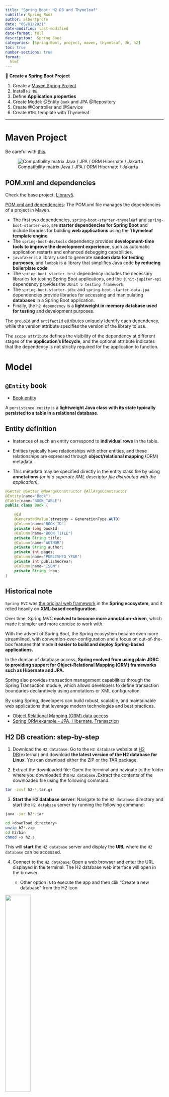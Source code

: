 ```yaml
---
title: "Spring Boot: H2 DB and Thymeleaf"
subtitle: Spring Boot
author: albertprofe
date: "06/01/2021"
date-modified: last-modified
date-format: full
description:  Spring Boot
categories: [Spring-Boot, project, maven, thymeleaf, db, h2]
toc: true
number-sections: true
format:
  html
---
```



::: {.summary}

📘 **Create a Spring Boot Project**

1. Create a [Maven Spring Project](/springboot/boot-what-create.qmd)
2. Install `H2 DB`
3. Define **Application.properties**
4. Create Model: @Entity `Book` and JPA @Repository
5. Create @Controller and @Service
6. Create `HTML` template with Thymeleaf

:::

---

# Maven Project

Be careful with [this](https://hibernate.org/orm/releases/){.external}.

![Compatibility matrix Java / JPA / ORM Hibernate / Jakarta](/images/springboot/ormjava_comp_matrix.png)

## POM.xml and dependencies

Check the base project, [Library5](/springboot/boot-what-create-th-h2.qmd#example-library5).

[POM.xml and dependencies](https://github.com/AlbertProfe/cifojava2022-3/blob/master/library5/pom.xml){.external}: The POM.xml file manages the dependencies of a project in Maven.

- The first two dependencies, `spring-boot-starter-thymeleaf` and `spring-boot-starter-web`, are **starter dependencies for Spring Boot** and include libraries for building **web applications** using the **Thymeleaf template engine**.
- The `spring-boot-devtools` dependency provides **development-time tools to improve the development experience**, such as automatic application restarts and enhanced debugging capabilities.
- `javafaker` is a library used to generate **random data for testing purposes**, and `lombok` is a library that simplifies Java code **by reducing boilerplate code**.
- The `spring-boot-starter-test` dependency includes the necessary libraries for testing Spring Boot applications, and the `junit-jupiter-api` dependency provides the `JUnit 5 testing framework`.
- The `spring-boot-starter-jdbc` and `spring-boot-starter-data-jpa` dependencies provide libraries for accessing and manipulating **databases** in a Spring Boot application.
- Finally, the `h2 dependency` is a **lightweight in-memory database used for testing** and development purposes.

::: {.column-margin}
The `groupId` and `artifactId` attributes uniquely identify each dependency, while the version attribute specifies the version of the library to use.
:::

::: {.column-margin}
The `scope attribute` defines the visibility of the dependency at different stages of the **application's lifecycle**, and the optional attribute indicates that the dependency is not strictly required for the application to function.
:::


# Model

## `@Entity` book

- [Book entity](https://github.com/AlbertProfe/cifojava2022-3/blob/master/library5/src/main/java/io/company/library/Book.java){.external}

A ``persistence entity`` is a **lightweight Java class with its state typically persisted to a table in a relational database.** 

::: {.callout-tip}
## Entity definition
- Instances of such an entity correspond to **individual rows** in the table. 

- Entities typically have relationships with other entities, and these relationships are expressed through **object/relational mapping** (ORM) metadata. 

- This metadata may be specified directly in the entity class file by using **annotations** *(or in a separate XML descriptor file distributed with the application).*
:::

``` .java
@Getter @Setter @NoArgsConstructor @AllArgsConstructor
@Entity(name="Book")
@Table(name="BOOK_TABLE")
public class Book {

    @Id
    @GeneratedValue(strategy = GenerationType.AUTO)
    @Column(name="BOOK_ID")
    private long bookId;
    @Column(name="BOOK_TITLE")
    private String title;
    @Column(name="AUTHOR")
    private String author;
    private int pages;
    @Column(name="PUBLISHED_YEAR")
    private int publishedYear;
    @Column(name="ISBN")
    private String isbn;
}
```

::: {.callout-warning}
## Historical note

``Spring MVC`` was [the original web framework](/spring/spring-mvc.qmd) in the **Spring ecosystem**, and it relied heavily on **XML-based configuration**.

Over time, Spring MVC **evolved to become more annotation-driven**, which made it simpler and more concise to work with.

With the advent of Spring Boot, the Spring ecosystem became even more streamlined, with convention-over-configuration and a focus on out-of-the-box features that made **it easier to build and deploy Spring-based applications.**

In the domian of database access, **Spring evolved from using plain JDBC to providing support for Object-Relational Mapping (ORM) frameworks such as Hibernate and JPA.**

Spring also provides transaction management capabilities through the Spring Transaction module, which allows developers to define transaction boundaries declaratively using annotations or XML configuration.

By using Spring, developers can build robust, scalable, and maintainable web applications that leverage modern technologies and best practices.
:::

::: {.column-margin}
- [Object Relational Mapping (ORM) data access](https://docs.spring.io/spring-framework/docs/2.0.x/reference/orm.html){.external}
- [Spring ORM example - JPA, Hibernate, Transaction](https://www.digitalocean.com/community/tutorials/spring-orm-example-jpa-hibernate-transaction){.external}
:::

## H2 DB creation: step-by-step

1. Download the `H2 database`: Go to the `H2 database` website at [H2 DB](http://www.h2database.com){external} and download **the latest version of the H2 database for Linux**. You can download either the ZIP or the TAR package.

2. Extract the downloaded file: Open the terminal and navigate to the folder where you downloaded the `H2 database. `Extract the contents of the downloaded file using the following command:

``` .bash
tar -zxvf h2-*.tar.gz
```

3. **Start the H2 database server**: Navigate to the `H2 database` directory and start the `H2 database` server by running the following command:

``` .bash
java -jar h2*.jar
```

``` .bash
cd <download directory>
unzip h2*.zip
cd h2/bin
chmod +x h2.s
```
This will **start** the `H2 database` server and display the **URL** where the `H2 database` can be accessed.


4. Connect to the `H2 database`: Open a web browser and enter the URL displayed in the terminal. The H2 database web interface will open in the browser.

    - Other option is to execute the app and then clik "Create a new database" from the H2 Icon

![](/images/springboot/h2Icon.png){width="40%"}

![](/images/springboot/h2Icon-2.png){width="40%"}

![](/images/springboot/h2Icon-3.png){width="40%"}

5. Create a new database: In the `H2 database` web interface, click on the "Create a new database" button and follow the prompts to create a new database.

![Create H2 DataBase: define parameters](/images/springboot/createH2.png){width="80%"}

![Create H2 DataBase: DB created](/images/springboot/createH2-2.png){width="80%"}

![Create H2 DataBase: check it has been created](/images/springboot/createH2-3.png){width="80%"}

![Create H2 DataBase: connect to DB](/images/springboot/createH2-4.png){width="80%"}

Name your database: jdbc:h2:/home/albert/MyProjects/MyDBs/h2DBs/**myDB**

6. Connect to the new database: Once the new database is created, click on the "Connect" button in the `H2 database` web interface and introduce the right parameters.

::: {.callout-important}

Saved Settings: **Generic H2 (Server)**</br>
Setting Name: Generic H2 (Server)</br>
  
Driver Class: **org.h2.Driver**</br>
JDBC URL: **jdbc:h2:/home/albert/MyProjects/MyDBs/h2DBs/myDB**</br>

User Name: albert</br>
Password: ••••</br>

:::

![Create H2 DataBase](/images/springboot/createH2-5.png){width="80%"}

7. Use the `H2 database`: Now you can start using the `H2 database`. You can create tables, insert data, and perform queries using SQL commands.

## JPA

- [Spring Data JPA - Reference Documentation](https://docs.spring.io/spring-data/jpa/docs/current/reference/html/){.external}

::: {.column-margin}
**JPA**: Jakarta Persistence, formerly Java Persistence API
:::

::: {.callout-tip}
## JPA definiton

``JPA`` is a application programming interface specification that describes the **management of relational data**.
:::

</br>


``` .java
public interface BookRepository extends CrudRepository<Book, Long> {}

```

This code is defining a Java interface named `BookRepository` that extends the `CrudRepository` interface.

::: {.callout-note}
## Crud Repository

The `CrudRepository` interface is a built-in interface in the Spring Framework that provides generic CRUD (Create, Read, Update, Delete) operations for working with entities in a database.
:::


The `BookRepository` interface is being used to define a repository for managing `Book` entities, where `Book` is likely a Java class representing a **book object in the application**.


The ``Long`` parameter in `CrudRepository`<Book, Long> specifies the type of the **primary key** for the Book entity. In this case, the **primary key** is a ``Long`` type.

By extending `CrudRepository`, the `BookRepository` interface will inherit methods such as `save()`, `findById()`, `findAll()`, and `deleteById()`, among others, which can be used to perform database operations on `Book` entities.

This allows for efficient and standardized **data access** and management within the application. Otherwise, we should use a [DAO](https://en.wikipedia.org/wiki/Data_access_object){.external}:

- [Example DAO MongoDB](https://github.com/AlbertProfe/JAVA_2020/blob/addIO/DAOtoMongo/src/main/java/dao/AuthorDAO.java){.external}
- [Example SQL execution in Java](https://github.com/AlbertProfe/cifojava2022-4/blob/master/demoMavenH2/src/main/java/MavenH2.java){.external}


::: {.column-margin}
The public keyword specifies that the interface can be accessed from other classes, and the interface name should be in camelCase to follow Java naming conventions.
:::


## `Application.Properties`

[Application.Properties](https://github.com/AlbertProfe/cifojava2022-3/blob/master/library5/src/main/resources/application.properties){.external}: the `application.properties` file contains configuration properties for a **Spring Boot application.**

```js
#H2 DATASOURCE
spring.datasource.url=jdbc:h2:tcp://localhost/~/dataBaseH2/library5
spring.datasource.username=albert
spring.datasource.password=1234
spring.datasource.driver-class-name=org.h2.Driver

#JPA
#spring.jpa.properties.hibernate.dialect=org.hibernate.dialect.MySQL5Dialect
spring.jpa.properties.hibernate.dialect=org.hibernate.dialect.H2Dialect
```

# Controller

## `@Controller` Web

``` .java
@Controller
@RequestMapping("/library")
public class LibraryWebController {

    @Autowired
    BookService bookService;

    @RequestMapping("/books")
    public String getWeb(Model containerToView) {
        //
        containerToView.addAttribute("booksfromController",
                bookService.getAllBooks());
        

        return "showBooks";
    }
}
```
</br>
The method `getWeb()` is handling a **GET request** to the "`/library/books`" **URL path** and adding a list of books retrieved from the `BookService` to the `Model` attribute "`booksfromController`".

![@controller and View are connected by HTML/ViewResolver/TH](/images/springboot/view.png){width="80%"}

Finally, it **returns** the name of the view that will be used **to render the response.**

![getWeb method](/images/springboot/controller.png){width="80%"}

1. Java Class and annotations:
    - `@Controller`: This is an annotation that identifies the class as a **Spring MVC controller.**
    - `@RequestMapping("/library")`: This annotation maps the controller to the URL path `"/library"`.

2. `@Autowired BookService bookService;`:  This annotation injects an instance of the BookService into the controller.
3. `@RequestMapping("/books")`: This annotation **maps the method to the URL** path `"/library/books"`.
4. `public String getWeb(Model containerToView)`: This is the method declaration for the **GET request handler.**
5. `containerToView.addAttribute("booksfromController", bookService.getAllBooks());`: This adds a list of books retrieved from the **BookService** to the model attribute `"booksfromController"`.
6. `return "showBooks;`: This returns the name of the view that **will be used to render the response**.


# View: Thymeleaf

In Spring Boot, the `@Controller` returns the name of the **HTML file** (also known as the `view`) that should be rendered to display the response. 

::: {.column-margin}
The view is then resolved by the `ViewResolver` and the corresponding HTML template file is located.
:::


The data that the `@Controller` wants to send to the view **is stored in a Model object**. The Model object is passed to the view **as a parameter** and **can be accessed** from the HTML template.

::: {.callout-tip}
## Thymeleaf

Using **template engines like Thymeleaf**, the view can then use expressions and tags **to inject the data from the Model** object into the HTML file.
:::

:::{.column-margin}
[FreeMarker](https://freemarker.apache.org/){.external}. Apache FreeMarker™ is a template engine: a Java library to generate text output (HTML web pages, e-mails, configuration files, source code, etc.) based on templates and changing data.
:::

Finally, the rendered HTML file with the **injected data** is sent as the response to the client's request.

- [showBooks.html on src/mian/resources/templates/](https://github.com/AlbertProfe/cifojava2022-3/blob/0b15d01c098821f07cf4c8f7a10828ef5080bdb7/library5/src/main/resources/templates/showBooks.html#L29){.external}


``Thyemeleaf`` builds the HTML table injecting data from ``Model object``. This ``model objects`` comes from ``@Controller``.

It builds a ``<table></table>`` with a header and multiple rows `<tr></tr>`

![](/images/springboot/thymeleaf.png)

[1] A java **forEach** wirtten in ``Thymeleaf`` iterates over a list of books `booksfromController` using the tr`th:each` attribute.

::: {.callout-note}
## Scope in Thymeleaf
The `th:each` attribute on `<tr>` scope starts in `<tr>` and finishes in  `</tr>`
:::

[2] For each book, it creates a `table cell` `<td>` and displays different attributes of the book, such as bookId, title, isbn, pages, publishedYear, and author.

There are also **three links in the row**, each represented by an `anchor` `<a>` tag. 

These links use **Thymeleaf's URL** syntax `@{...}` to generate URLs that invoke **Spring MVC `@Controller` methods**.

[3] [4] [5] The `deleteBook()`, `updateBook()`, and `detailBook()` methods will be called with the bookId parameter set to the `book.bookId` value of the cu Open a web browser and enter the URL dirrent iteration.

The links are styled using `CSS` classes from the **W3.CSS framework.**


# Example: Library5

- [Lab#SB02-Library5 Code](https://github.com/AlbertProfe/cifojava2022-3/tree/master/library5){.external}
- [Lab#SB02-Library5 Docs](https://github.com/AlbertProfe/cifojava2022-3/wiki/Library5:-ThymeLeaf-Web-Project){.external}

### Tree-folder Project root

Collapsed tree-folder:

![](/images/springboot/Library5-tree-2.png)

1. `scr/main`: This directory contains two subdirectories - java and resources - which respectively hold the **Java source code** and **resource files for the application.**
    - java
    - resources
2. `scr/test`: This directory contains **unit test code** and resources that can be used to test the application.
3. `target` and `files`:
      - `target`: This directory is the **output directory where compiled classes and artifacts are stored.**
      - `files` on root: This directory holds any additional files or resources needed by the application that are not directly related to the code or tests: **POM.xml is the most important.**

### Tree-folder Project 

All files in our tree-folder:

![](/images/springboot/Library5-tree.png)


The **Spring Boot tree-folder structure** includes various components such as POM.xml, Git, Java classes, application.properties, and HTML templates that help manage dependencies, version control, database access, configuration, and dynamic content generation.

1. [POM.xml and dependencies](https://github.com/AlbertProfe/cifojava2022-3/blob/master/library5/pom.xml){.external}: The POM.xml file manages the dependencies of a project in Maven.
2. [Git and .gitignore](https://github.com/AlbertProfe/cifojava2022-3/blob/master/library5/.gitignore){.external}: Git is a version control system that helps manage code changes, while .gitignore is a file that specifies which files and directories should be excluded from version control.
3. [Main](https://github.com/AlbertProfe/cifojava2022-3/blob/master/library5/src/main/java/io/company/library/LibraryApplication.java#L9){.external}: The main method is the entry point for a Java application, where the program starts execution.
4. [Java Classes](https://github.com/AlbertProfe/cifojava2022-3/tree/master/library5/src/main/java/io/company/library){.external}:
    - `@Entity`: A Java class annotated with `@Entity` is mapped to a database table.
    - `@Controller`: A Java class annotated with `@Controller` handles incoming web requests and returns a response.
    - `@Repository`: A Java class annotated with `@Repository` provides database access to other classes in the application.
5. [Application.Properties](https://github.com/AlbertProfe/cifojava2022-3/blob/master/library5/src/main/resources/application.properties){.external}: The application.properties file contains configuration properties for a Spring Boot application.
6. [Templates HTML](https://github.com/AlbertProfe/cifojava2022-3/tree/master/library5/src/main/resources/templates){.external}: HTML templates are used in a web application to generate dynamic content on the server-side.

# Execution

![Web client from Chrome web browser makes a request to Spring Boot Server](/images/springboot/execution-1.png)


![Spring Boot Server gets the request and manages to create a Response to client in HTML file format](/images/springboot/execution-2.png)

## Auto-reload compiler

`Spring Boot Dev Tools`


Any changes to views or resources can be seen in the browser directly, no need restarts, just refresh the browser. As wwll, any changes to the code that will restart the Spring container automatically.

``` xml
<dependency>
    <groupId>org.springframework.boot</groupId>
    <artifactId>spring-boot-devtools</artifactId>
    <scope>runtime</scope>
    <optional>true</optional>
</dependency>
```

![Auto-reload compiler: Advanced Settings](/images/springboot/compiler.png){width="70%"}

![Auto-reload compiler: build project automatically](/images/springboot/compiller2.png){width="70%"}

![Enable this option: `compiler.automake.allow.when.app.running`](/images/springboot/devtools_registry.png){width="70%"}

> In Menu -> Build -> Build Project `CTRL + F9`

<!--- navLinks -->
<br><br>
<div class=row>
<br>
<div class='column left previous'>
<br>
[{{< fa solid arrow-left >}} Spring Boot: create a Project](/springboot/boot-what-create.qmd)
<br>
</div>
<br>
<div class='column center'>
<br>
[{{< fa solid arrow-up >}} top](#top)
<br>
</div>
<br>
<div class='column right next'>
<br>
[Spring Boot: cycle  {{< fa solid arrow-right >}}](/springboot/boot-what-cycle.qmd)
<br>
</div>
<br>
</div>
